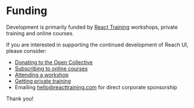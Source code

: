 
<SEO
	title="Funding"
	description="Development is funded by React Training workshops, private training and online courses"
/>

# Funding

Development is primarily funded by [React Training](https://reacttraining.com) workshops, private training and online courses.

If you are interested in supporting the continued development of Reach UI, please consider:

- [Donating to the Open Collective](https://opencollective.com/reach-ui)
- [Subscribing to online courses](https://reacttraining.com/courses/)
- [Attending a workshop](https://reacttraining.com/workshops/)
- [Getting private training](https://reacttraining.com/training/)
- Emailing [hello@reacttraining.com](mailto:hello@reacttraining.com) for direct corporate sponsorship

Thank you!
